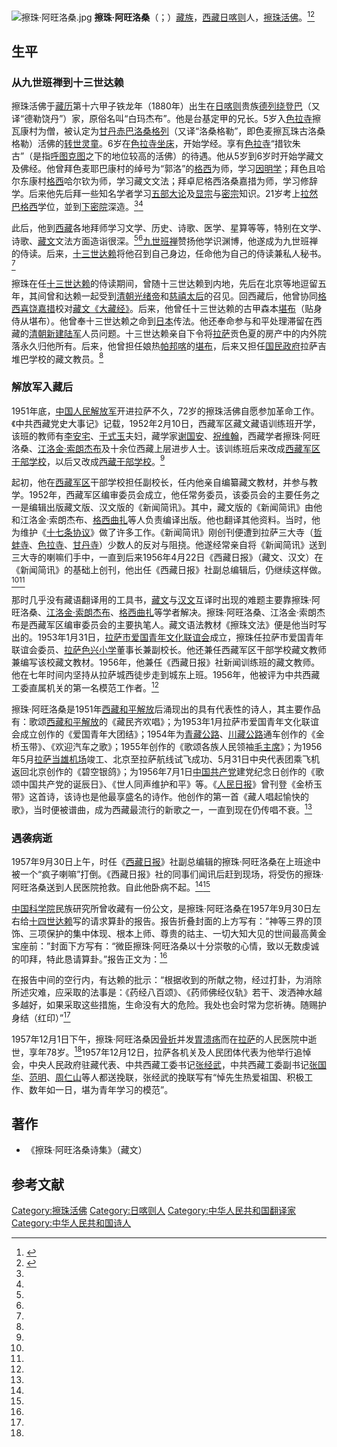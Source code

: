 {{Veil|time=2015-09-12T07:14:15+00:00}}
[[File:擦珠·阿旺洛桑.jpg|thumb]]
'''擦珠·阿旺洛桑'''（{{Bo|z=ཚ་གྲུབ་ངག་དབང་བློ་བཟང་|w=tsha grub ngag dbang blo bzang}}；{{bd|1880年||1957年|12月1日}}）[[藏族|藏族]]，[[西藏|西藏]][[日喀则|日喀则]]人，[[擦珠活佛|擦珠活佛]]。<ref name=huiyi>{{cite magazine|url=http://www.tibet.cn/periodical/zgxz/2000/01/200411/t20041125_1641.html|2=|title=回忆擦珠·阿旺洛桑活佛|magazine=中国西藏(中文版)|date=2000年|issue=第一期|access-date=2018-04-12|archive-date=2018-04-12|archive-url=https://web.archive.org/web/20180412082930/http://www.tibet.cn/periodical/zgxz/2000/01/200411/t20041125_1641.html|dead-url=no}}</ref><ref name=jinian>{{cite magazine|url=http://www.tibetol.cn/html/2013/gjrw_1104/5200.html|title=纪念擦珠·阿旺洛桑逝世55周年|magazine=中国西藏(中文版)|date=2013年|issue=第3期|access-date=2018-04-12|archive-date=2018-04-12|archive-url=https://web.archive.org/web/20180412145428/http://www.tibetol.cn/html/2013/gjrw_1104/5200.html|dead-url=no}}</ref>

==生平==
===从九世班禅到十三世达赖===
擦珠活佛于[[藏历|藏历]]第十六甲子铁龙年（1880年）出生在[[日喀则|日喀则]]贵族[[德列绕登巴|德列绕登巴]]（又译“德勒饶丹”）家，原俗名叫“白玛杰布”。他是台基定甲的兄长。5岁入[[色拉寺|色拉寺]]擦瓦康村为僧，被认定为[[甘丹赤巴|甘丹赤巴]][[洛桑格列|洛桑格列]]（又译“洛桑格勒”，即色麦擦瓦珠古洛桑格勒）活佛的[[转世灵童|转世灵童]]。6岁在[[色拉寺|色拉寺]][[坐床|坐床]]，开始学经。享有[[色拉寺|色拉寺]]“措钦朱古”（是指[[呼图克图|呼图克图]]之下的地位较高的活佛）的待遇。他从5岁到6岁时开始学藏文及佛经。他曾拜色麦耶巴康村的绰号为“郭洛”的[[格西|格西]]为师，学习[[因明学|因明学]]；拜色且哈尔东康村[[格西|格西]]哈尔钦为师，学习藏文文法；拜卓尼格西洛桑嘉措为师，学习修辞学。后来他先后拜一些知名学者学习[[五部大论|五部大论]]及[[显宗|显宗]]与[[密宗|密宗]]知识。21岁考上[[拉然巴格西|拉然巴格西]]学位，並到[[下密院|下密院]]深造。<ref name=huiyi/><ref name=jinian/>

此后，他到[[西藏|西藏]]各地拜师学习文学、历史、诗歌、医学、星算等等，特别在文学、诗歌、[[藏文|藏文]]文法方面造诣很深。<ref name=huiyi/><ref name=jinian/>[[九世班禅|九世班禅]]赞扬他学识渊博，他遂成为九世班禅的侍读。后来，[[十三世达赖|十三世达赖]]将他召到自己身边，任命他为自己的侍读兼私人秘书。<ref name=jinian/>

擦珠在任[[十三世达赖|十三世达赖]]的侍读期间，曾随十三世达赖到内地，先后在北京等地逗留五年，其间曾和达赖一起受到[[清朝|清朝]][[光绪帝|光绪帝]]和[[慈禧太后|慈禧太后]]的召见。回西藏后，他曾协同[[格西|格西]][[喜饶嘉措|喜饶嘉措]]校对[[藏文大藏经|藏文《大藏经》]]。后来，他曾任十三世达赖的古甲森本[[堪布|堪布]]（贴身侍从堪布）。他曾奉十三世达赖之命到[[日本|日本]]传法。他还奉命参与和平处理滞留在西藏的[[清朝|清朝]][[新建陆军|新建陆军]]人员问题。十三世达赖亲自下令将[[拉萨|拉萨]]贡色夏的房产中的内外院落永久归他所有。后来，他曾担任娘热[[帕邦喀|帕邦喀]]的[[堪布|堪布]]，后来又担任[[国民政府|国民政府]]拉萨吉堆巴学校的藏文教员。<ref name=huiyi/>

===解放军入藏后===
1951年底，[[中国人民解放军|中国人民解放军]]开进拉萨不久，72岁的擦珠活佛自愿参加革命工作。《中共西藏党史大事记》记载，1952年2月10日，西藏军区藏文藏语训练班开学，该班的教师有[[李安宅|李安宅]]、[[于式玉|于式玉]]夫妇，藏学家[[谢国安|谢国安]]、[[祝维翰|祝维翰]]，西藏学者擦珠·阿旺洛桑、[[江洛金·索朗杰布|江洛金·索朗杰布]]及十余位西藏上层进步人士。该训练班后来改成[[西藏大学|西藏军区干部学校]]，以后又改成[[西藏大学|西藏干部学校]]。<ref name=jinian/>

起初，他在[[西藏军区|西藏军区]]干部学校担任副校长，任内他亲自编纂藏文教材，并参与教学。1952年，西藏军区编审委员会成立，他任常务委员，该委员会的主要任务之一是编辑出版藏文版、汉文版的《新闻简讯》。其中，藏文版的《新闻简讯》由他和江洛金·索朗杰布、[[格西曲扎|格西曲扎]]等人负责编译出版。他也翻译其他资料。当时，他为维护《[[十七条协议|十七条协议]]》做了许多工作。《新闻简讯》刚创刊便遭到拉萨三大寺（[[哲蚌寺|哲蚌寺]]、[[色拉寺|色拉寺]]、[[甘丹寺|甘丹寺]]）少数人的反对与阻挠。他遂经常亲自将《新闻简讯》送到三大寺的喇嘛们手中，一直到后来1956年4月22日《西藏日报》（藏文、汉文）在《新闻简讯》的基础上创刊，他出任《西藏日报》社副总编辑后，仍继续这样做。<ref name=huiyi/><ref name=jinian/>

那时几乎没有藏语翻译用的工具书，[[藏文|藏文]]与[[汉文|汉文]]互译时出现的难题主要靠擦珠·阿旺洛桑、[[江洛金·索朗杰布|江洛金·索朗杰布]]、[[格西曲扎|格西曲扎]]等学者解决。擦珠·阿旺洛桑、江洛金·索朗杰布是西藏军区编审委员会的主要执笔人。藏文语法教材《擦珠文法》便是他当时写出的。1953年1月31日，[[拉萨市爱国青年文化联谊会|拉萨市爱国青年文化联谊会]]成立，擦珠任拉萨市爱国青年联谊会委员、[[拉萨市第一小学|拉萨色兴小学]]董事长兼副校长。他还兼任西藏军区干部学校藏文教师兼编写该校藏文教材。1956年，他兼任《西藏日报》社新闻训练班的藏文教师。他在七年时间内坚持从拉萨城西徒步走到城东上班。1956年，他被评为中共西藏工委直属机关的第一名模范工作者。<ref name=huiyi/>

擦珠·阿旺洛桑是1951年[[西藏和平解放|西藏和平解放]]后涌现出的具有代表性的诗人，其主要作品有：歌颂[[西藏和平解放|西藏和平解放]]的《藏民齐欢唱》；为1953年1月拉萨市爱国青年文化联谊会成立创作的《爱国青年大团结》；1954年为[[青藏公路|青藏公路]]、[[川藏公路|川藏公路]]通车创作的《金桥玉带》、《欢迎汽车之歌》；1955年创作的《歌颂各族人民领袖[[毛主席|毛主席]]》；为1956年5月[[拉萨当雄机场|拉萨当雄机场]]竣工、北京至拉萨航线试飞成功、5月31日中央代表团乘飞机返回北京创作的《碧空银鸽》；为1956年7月1日[[中国共产党|中国共产党]]建党纪念日创作的《歌颂中国共产党的诞辰日》、《世人同声维护和平》等。《[[人民日报|人民日报]]》曾刊登《金桥玉带》这首诗，该诗也是他最享盛名的诗作。他创作的第一首《藏人唱起愉快的歌》，当时便被谱曲，成为西藏最流行的新歌之一，一直到现在仍传唱不衰。<ref name=jinian/>

===遇袭病逝===
1957年9月30日上午，时任《[[西藏日报|西藏日报]]》社副总编辑的擦珠·阿旺洛桑在上班途中被一个“疯子喇嘛”打倒。《西藏日报》社的同事们闻讯后赶到现场，将受伤的擦珠·阿旺洛桑送到人民医院抢救。自此他卧病不起。<ref name=huiyi/><ref name=jinian/>

[[中国科学院|中国科学院]]民族研究所曾收藏有一份公文，是擦珠·阿旺洛桑在1957年9月30日左右给[[十四世达赖|十四世达赖]]写的请求算卦的报告。报告折叠封面的上方写有：“神等三界的顶饰、三项保护的集中体现、根本上师、尊贵的祜主、一切大知大见的世间最高黄金宝座前：”封面下方写有：“微臣擦珠·阿旺洛桑以十分崇敬的心情，致以无数虔诚的叩拜，特此恳请算卦。”报告正文为：<ref name=jinian/>

{{HideH|擦珠·阿旺洛桑请求算卦的报告正文}}
{{引用|
神等三界的顶饰、三项保护的集中体现、根本上师、尊贵的祜主、一切大知大见的世间最高黄金宝座前：

卑职擦珠·阿旺洛桑以十分崇敬的心情，致以无数虔诚的叩拜，特别恳请算卦：生于铁龙年（庚辰，1880年、光绪6年）、今年已78岁（丁酉、火鸡年、1957年）的鄙人，近期8月7日早上，前往《西藏日报》社照常上班。到了拉萨翁奚地方，突然与被人们称为“喇嘛捻巴”（疯子喇嘛）相遇，在毫不留意的情形下，他忽然从背后用拳头使劲袭击了我的头部。因年老，我立刻从左边倒下，左髋骨附近骨折，疼痛难忍。我到人民医院救治，已经或正在采取各种医治措施。但愿由于这一事件，不构成对生命的危害；如有危害，为了使我避免凶险、躲过浩劫、尽快康复，更好地完成好我所肩负的服务职责，应采取何种避险消灾措施，请您以慧眼的洞察力，给予明确的指示，也希望您在生而再生的所有传承中，请您这位祜主的金刚网中永不嫌弃我，并给予关怀，恳求再三！随信敬献阿喜哈达及酬金25两章噶并叩拜！

特此请求算卦！}}
{{HideF}}

在报告中间的空行内，有达赖的批示：“根据收到的所献之物，经过打卦，为消除所述灾难，应采取的法事是：《药经八百颂》、《药师佛经仪轨》若干、泼洒神水越多越好，如果采取这些措施，生命没有大的危险。我处也会时常为您祈祷。随赐护身结（红印）”<ref name=jinian/>

1957年12月1日下午，擦珠·阿旺洛桑因[[骨折|骨折]]并发[[胃溃疡|胃溃疡]]而在[[拉萨|拉萨]]的人民医院中逝世，享年78岁。<ref name=huiyi/>1957年12月12日，拉萨各机关及人民团体代表为他举行追悼会，中央人民政府驻藏代表、中共西藏工委书记[[张经武|张经武]]，中共西藏工委副书记[[张国华_(1914年)|张国华]]、[[范明|范明]]、[[周仁山|周仁山]]等人都送挽联，张经武的挽联写有“悼先生热爱祖国、积极工作、数年如一日，堪为青年学习的模范”。

==著作==
*《擦珠·阿旺洛桑诗集》（藏文）

==参考文献==
{{reflist}}

[[Category:擦珠活佛|Category:擦珠活佛]]
[[Category:日喀则人|Category:日喀则人]]
[[Category:中华人民共和国翻译家|Category:中华人民共和国翻译家]]
[[Category:中华人民共和国诗人|Category:中华人民共和国诗人]]
